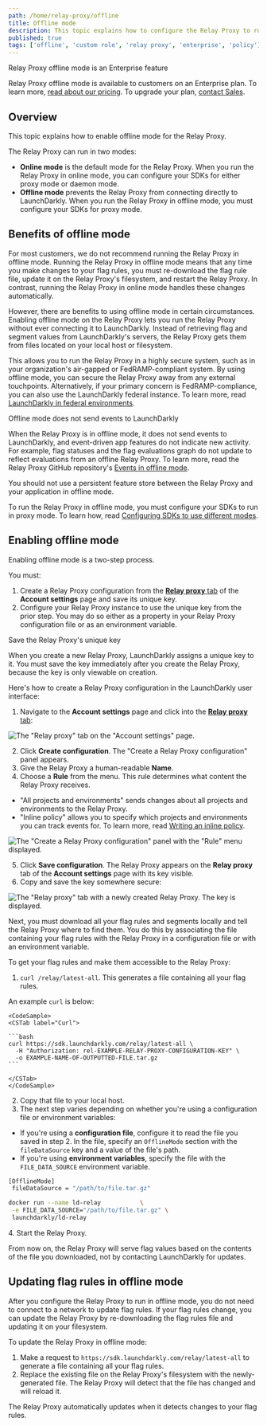 ```yaml
---
path: /home/relay-proxy/offline
title: Offline mode
description: This topic explains how to configure the Relay Proxy to run without a network connection. This feature is for customers on Enterprise plans.
published: true
tags: ['offline', 'custom role', 'relay proxy', 'enterprise', 'policy']
---
```


<Callout intent="primary">
<CalloutTitle>Relay Proxy offline mode is an Enterprise feature</CalloutTitle>
<CalloutDescription>

Relay Proxy offline mode is available to customers on an Enterprise plan. To learn more, [read about our pricing](https://launchdarkly.com/pricing/). To upgrade your plan, [contact Sales](https://launchdarkly.com/contact-sales/).

</CalloutDescription>
</Callout>

## Overview

This topic explains how to enable offline mode for the Relay Proxy.

The Relay Proxy can run in two modes:

- **Online mode** is the default mode for the Relay Proxy. When you run the Relay Proxy in online mode, you can configure your SDKs for either proxy mode or daemon mode.
- **Offline mode** prevents the Relay Proxy from connecting directly to LaunchDarkly. When you run the Relay Proxy in offline mode, you must configure your SDKs for proxy mode.

## Benefits of offline mode

For most customers, we do not recommend running the Relay Proxy in offline mode. Running the Relay Proxy in offline mode means that any time you make changes to your flag rules, you must re-download the flag rule file, update it on the Relay Proxy's filesystem, and restart the Relay Proxy. In contrast, running the Relay Proxy in online mode handles these changes automatically. 

However, there are benefits to using offline mode in certain circumstances. Enabling offline mode on the Relay Proxy lets you run the Relay Proxy without ever connecting it to LaunchDarkly. Instead of retrieving flag and segment values from LaunchDarkly's servers, the Relay Proxy gets them from files located on your local host or filesystem.

This allows you to run the Relay Proxy in a highly secure system, such as in your organization's air-gapped or FedRAMP-compliant system. By using offline mode, you can secure the Relay Proxy away from any external touchpoints. Alternatively, if your primary concern is FedRAMP-compliance, you can also use the LaunchDarkly federal instance. To learn more, read [LaunchDarkly in federal environments](/home/advanced/federal).

<Callout intent="alert">
<CalloutTitle>Offline mode does not send events to LaunchDarkly</CalloutTitle>
<CalloutDescription>

When the Relay Proxy is in offline mode, it does not send events to LaunchDarkly, and event-driven app features do not indicate new activity. For example, flag statuses and the flag evaluations graph do not update to reflect evaluations from an offline Relay Proxy. To learn more, read the Relay Proxy GitHub repository's [Events in offline mode](https://github.com/launchdarkly/ld-relay/blob/v7/docs/events.md#events-in-offline-mode).

</CalloutDescription>
</Callout>

You should not use a persistent feature store between the Relay Proxy and your application in offline mode.

To run the Relay Proxy in offline mode, you must configure your SDKs to run in proxy mode. To learn how, read [Configuring SDKs to use different modes](/home/relay-proxy/using#configuring-sdks-to-use-different-modes).

## Enabling offline mode

Enabling offline mode is a two-step process.

You must:

1. Create a Relay Proxy configuration from the [**Relay proxy** tab](https://app.launchdarkly.com/settings/relay) of the **Account settings** page and save its unique key.
2. Configure your Relay Proxy instance to use the unique key from the prior step. You may do so either as a property in your Relay Proxy configuration file or as an environment variable.

<Callout intent="alert">
<CalloutTitle>Save the Relay Proxy's unique key</CalloutTitle>
<CalloutDescription>

When you create a new Relay Proxy, LaunchDarkly assigns a unique key to it. You must save the key immediately after you create the Relay Proxy, because the key is only viewable on creation.

</CalloutDescription>
</Callout>

Here's how to create a Relay Proxy configuration in the LaunchDarkly user interface:

1. Navigate to the **Account settings** page and click into the [**Relay proxy** tab](https://app.launchdarkly.com/settings/relay):

![The "Relay proxy" tab on the "Account settings" page.](account-settings-relay-proxy.png)

2. Click **Create configuration**. The "Create a Relay Proxy configuration" panel appears.
3. Give the Relay Proxy a human-readable **Name**.
4. Choose a **Rule** from the menu. This rule determines what content the Relay Proxy receives.
 * "All projects and environments" sends changes about all projects and environments to the Relay Proxy.
 * "Inline policy" allows you to specify which projects and environments you can track events for. To learn more, read [Writing an inline policy](/home/relay-proxy/automatic-configuration#writing-an-inline-policy).

![The "Create a Relay Proxy configuration" panel with the "Rule" menu displayed.](relay-proxy-config-menu.png)

5. Click **Save configuration**. The Relay Proxy appears on the **Relay proxy** tab of the **Account settings** page with its key visible.
6. Copy and save the key somewhere secure:

![The "Relay proxy" tab with a newly created Relay Proxy. The key is displayed.](relay-proxy-key-displayed.png)

Next, you must download all your flag rules and segments locally and tell the Relay Proxy where to find them. You do this by associating the file containing your flag rules with the Relay Proxy in a configuration file or with an environment variable.

To get your flag rules and make them accessible to the Relay Proxy:

1. `curl /relay/latest-all`. This generates a file containing all your flag rules.

  An example `curl` is below:

    <CodeSample>
    <CSTab label="Curl">

    ```bash
    curl https://sdk.launchdarkly.com/relay/latest-all \
      -H "Authorization: rel-EXAMPLE-RELAY-PROXY-CONFIGURATION-KEY" \
      -o EXAMPLE-NAME-OF-OUTPUTTED-FILE.tar.gz
    ```

    </CSTab>
    </CodeSample>

2. Copy that file to your local host.
3. The next step varies depending on whether you're using a configuration file or environment variables:
 * If you're using a **configuration file**, configure it to read the file you saved in step 2. In the file, specify an `OfflineMode` section with the `fileDataSource` key and a value of the file's path.
 * If you're using **environment variables**, specify the file with the `FILE_DATA_SOURCE` environment variable.
  <CodeSample>
  <CSTab label="Configuration file">

  ```bash
[OfflineMode]
   fileDataSource = "/path/to/file.tar.gz"
  ```

  </CSTab>
  <CSTab label="Environment variables">

  ```bash
docker run --name ld-relay           \
   -e FILE_DATA_SOURCE="/path/to/file.tar.gz" \
   launchdarkly/ld-relay
  ```

  </CSTab>
  </CodeSample>
4. Start the Relay Proxy.

From now on, the Relay Proxy will serve flag values based on the contents of the file you downloaded, not by contacting LaunchDarkly for updates.

## Updating flag rules in offline mode

After you configure the Relay Proxy to run in offline mode, you do not need to connect to a network to update flag rules. If your flag rules change, you can update the Relay Proxy by re-downloading the flag rules file and updating it on your filesystem.

To update the Relay Proxy in offline mode:

1. Make a request to `https://sdk.launchdarkly.com/relay/latest-all` to generate a file containing all your flag rules.
2. Replace the existing file on the Relay Proxy's filesystem with the newly-generated file. The Relay Proxy will detect that the file has changed and will reload it.

The Relay Proxy automatically updates when it detects changes to your flag rules.
